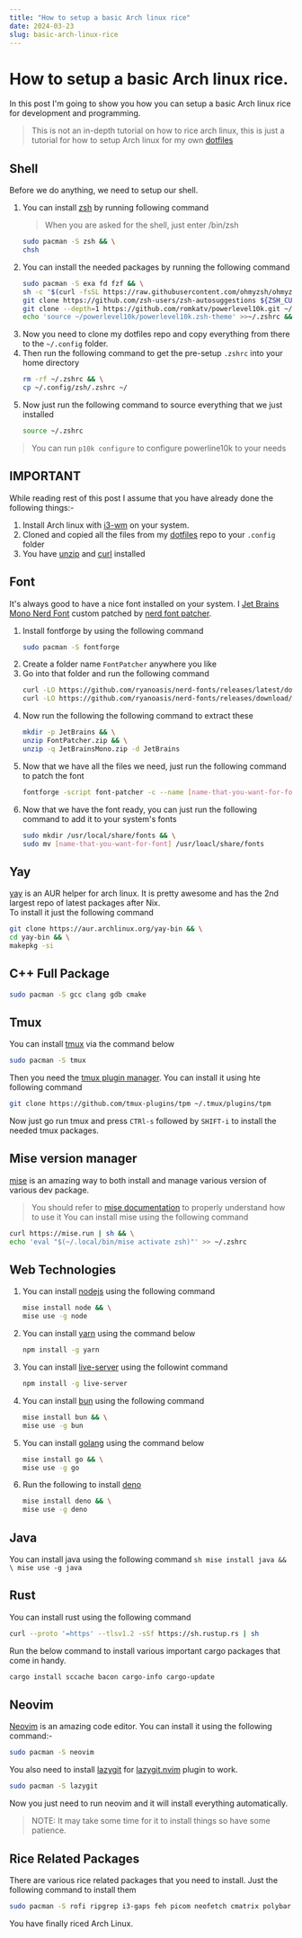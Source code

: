 ```yaml
---
title: "How to setup a basic Arch linux rice"
date: 2024-03-23
slug: basic-arch-linux-rice
---
```


# How to setup a basic Arch linux rice.

In this post I'm going to show you how you can setup a basic Arch linux rice for development and programming.
>This is not an in-depth tutorial on how to rice arch linux, this is just a tutorial for how to setup Arch linux for my own [dotfiles](https://github.com/axewbotx/dotfiles)

## Shell

Before we do anything, we need to setup our shell.<br/>
1. You can install [zsh](https://en.wikipedia.org/wiki/Z_shell#:~:text=The%20Z%20shell%20(Zsh)%20is,Z%20shell) by running following command
	> When you are asked for the shell, just enter /bin/zsh
	```sh
	sudo pacman -S zsh && \
	chsh
	```
2. You can install the needed packages by running the following command
	```sh
	sudo pacman -S exa fd fzf && \
	sh -c "$(curl -fsSL https://raw.githubusercontent.com/ohmyzsh/ohmyzsh/master/tools/install.sh)" && \
	git clone https://github.com/zsh-users/zsh-autosuggestions ${ZSH_CUSTOM:-~/.oh-my-zsh/custom}/plugins/zsh-autosuggestions && \
	git clone --depth=1 https://github.com/romkatv/powerlevel10k.git ~/powerlevel10k && \
	echo 'source ~/powerlevel10k/powerlevel10k.zsh-theme' >>~/.zshrc && \
	```
3. Now you need to clone my dotfiles repo and copy everything from there to the `~/.config` folder.
4. Then run the following command to get the pre-setup `.zshrc` into your home directory
	```sh
	rm -rf ~/.zshrc && \
	cp ~/.config/zsh/.zshrc ~/
	```
5. Now just run the following command to source everything that we just installed
	```sh
	source ~/.zshrc
	```
> You can run `p10k configure` to configure powerline10k to your needs

## IMPORTANT

While reading rest of this post I assume that you have already done the following things:-
1. Install Arch linux with [i3-wm](https://i3wm.org/) on your system.
2. Cloned and copied all the files from my [dotfiles](https://github.com/axewbotx/dotfiles) repo to your `.config` folder
3. You have [unzip](https://archlinux.org/packages/extra/x86_64/unzip/) and [curl](https://curl.se/) installed

## Font

It's always good to have a nice font installed on your system. I [Jet Brains Mono Nerd Font](https://www.nerdfonts.com/font-downloads) custom patched by [nerd font patcher](https://github.com/ryanoasis/nerd-fonts?tab=readme-ov-file#font-patcher).
1. Install fontforge by using the following command
	```sh
	sudo pacman -S fontforge
	```
2. Create a folder name `FontPatcher` anywhere you like
3. Go into that folder and run the following command
	```sh
	curl -LO https://github.com/ryanoasis/nerd-fonts/releases/latest/download/FontPatcher.zip && \
	curl -LO https://github.com/ryanoasis/nerd-fonts/releases/download/v3.1.1/JetBrainsMono.zip
	```
4. Now run the following the following command to extract these
	```sh
	mkdir -p JetBrains && \
	unzip FontPatcher.zip && \
	unzip -q JetBrainsMono.zip -d JetBrains
	```
5. Now that we have all the files we need, just run the following command to patch the font
	```sh
	fontforge -script font-patcher -c --name [name-that-you-want-for-font] ./JetBrains/JetBrainsMonoNLNerdFont-Regular.ttf
	```
6. Now that we have the font ready, you can just run the following command to add it to your system's fonts
	```sh
	sudo mkdir /usr/local/share/fonts && \
	sudo mv [name-that-you-want-for-font] /usr/loacl/share/fonts
	```

## Yay

[yay](https://github.com/Jguer/yay) is an AUR helper for arch linux. It is pretty awesome and has the 2nd largest repo of latest packages after Nix.<br/>
To install it just the following command
```sh
git clone https://aur.archlinux.org/yay-bin && \
cd yay-bin && \
makepkg -si
```

## C++ Full Package

```sh
sudo pacman -S gcc clang gdb cmake
```

## Tmux

You can install [tmux](https://github.com/tmux/tmux/wiki) via the command below
```sh
sudo pacman -S tmux
```
Then you need the [tmux plugin manager](https://github.com/tmux-plugins/tpm). You can install it using hte following command
```sh
git clone https://github.com/tmux-plugins/tpm ~/.tmux/plugins/tpm
```
Now just go run tmux and press `CTRl-s` followed by `SHIFT-i` to install the needed tmux packages.

## Mise version manager

[mise](https://mise.jdx.dev/) is an amazing way to both install and manage various version of various dev package.<br/>
> You should refer to [mise documentation](https://mise.jdx.dev/getting-started.html) to properly understand how to use it
You can install mise using the following command
```sh
curl https://mise.run | sh && \
echo 'eval "$(~/.local/bin/mise activate zsh)"' >> ~/.zshrc
```

## Web Technologies

1. You can install [nodejs](https://nodejs.org/en) using the following command
	```sh
	mise install node && \
	mise use -g node
	```
2. You can install [yarn](https://yarnpkg.com/) using the command below
	```sh
	npm install -g yarn
	```
3. You can install [live-server](https://www.npmjs.com/package/live-server) using the followint command
	```sh
	npm install -g live-server
	```
4. You can install [bun](https://bun.sh) using the following command
	```sh
	mise install bun && \
	mise use -g bun
	```
5. You can install [golang](https://go.dev/) using the command below
	```sh
	mise install go && \
	mise use -g go
	```
5. Run the following to install [deno](https://deno.com/)
	```sh
	mise install deno && \
	mise use -g deno
	```

## Java

You can install java using the following command
	```sh
	mise install java && \
	mise use -g java 
	```

## Rust

You can install rust using the following command
```sh
curl --proto '=https' --tlsv1.2 -sSf https://sh.rustup.rs | sh
```
Run the below command to install various important cargo packages that come in handy.
```sh
cargo install sccache bacon cargo-info cargo-update
```

## Neovim

[Neovim](https://neovim.io/) is an amazing code editor.
You can install it using the following command:-
```sh
sudo pacman -S neovim
```
You also need to install [lazygit](https://github.com/jesseduffield/lazygit) for [lazygit.nvim](https://github.com/kdheepak/lazygit.nvim) plugin to work.
```sh
sudo pacman -S lazygit
```
Now you just need to run neovim and it will install everything automatically.<br/>
>NOTE: It may take some time for it to install things so have some patience.

## Rice Related Packages

There are various rice related packages that you need to install. Just the following command to install them
```sh
sudo pacman -S rofi ripgrep i3-gaps feh picom neofetch cmatrix polybar alacritty redshift
```
You have finally riced Arch Linux.
